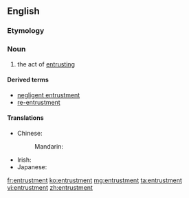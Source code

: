 ==English==

===Etymology===
{{suffix|entrust|ment|lang=en}}

===Noun===
{{en-noun}}

# the act of [[entrust]]ing

====Derived terms====
* [[negligent entrustment]]
* [[re-entrustment]]

====Translations====
{{trans-top|the act of entrusting}}
* Chinese:
*: Mandarin: {{t+|cmn|委托|tr=wěituō|sc=Hani}}
{{trans-mid}}
* Irish: {{t|ga|tiomnú|m}}
* Japanese: {{t|ja|信託|tr=しんたく, shintaku|sc=Jpan}}
{{trans-bottom}}

[[fr:entrustment]]
[[ko:entrustment]]
[[mg:entrustment]]
[[ta:entrustment]]
[[vi:entrustment]]
[[zh:entrustment]]